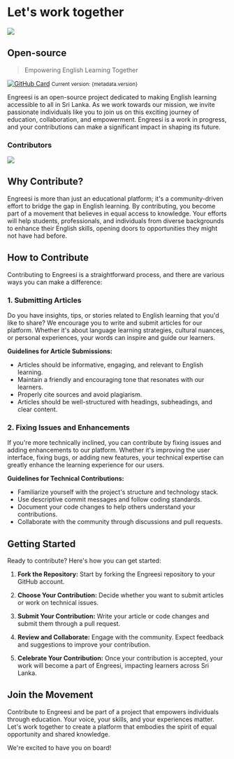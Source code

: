 
# Let's work together

<div className="w-full flex justify-start p-4 pb-0">
  <div>
    <Image src="/images/community-contribution.jpg" width={400} height={400} />
  </div>
</div>

## Open-source

> Empowering English Learning Together

[![GitHub Card](https://github-readme-stats.vercel.app/api/pin/?username=pivee&repo=engreesi)](https://github.com/pivee/engreesi)
<small className="ml-4">Current version: {metadata.version}</small>

Engreesi is an open-source project dedicated to making English learning accessible to all in Sri Lanka. As we work towards our mission, we invite passionate individuals like you to join us on this exciting journey of education, collaboration, and empowerment. Engreesi is a work in progress, and your contributions can make a significant impact in shaping its future.

### Contributors

<a href="https://github.com/pivee/engreesi/graphs/contributors">
  <img src="https://contrib.rocks/image?preview=true&repo=pivee/engreesi" className="mt-4" />
</a>

## Why Contribute?

Engreesi is more than just an educational platform; it's a community-driven effort to bridge the gap in English learning. By contributing, you become part of a movement that believes in equal access to knowledge. Your efforts will help students, professionals, and individuals from diverse backgrounds to enhance their English skills, opening doors to opportunities they might not have had before.

## How to Contribute

Contributing to Engreesi is a straightforward process, and there are various ways you can make a difference:

### 1. Submitting Articles

Do you have insights, tips, or stories related to English learning that you'd like to share? We encourage you to write and submit articles for our platform. Whether it's about language learning strategies, cultural nuances, or personal experiences, your words can inspire and guide our learners.

**Guidelines for Article Submissions:**
- Articles should be informative, engaging, and relevant to English learning.
- Maintain a friendly and encouraging tone that resonates with our learners.
- Properly cite sources and avoid plagiarism.
- Articles should be well-structured with headings, subheadings, and clear content.

### 2. Fixing Issues and Enhancements

If you're more technically inclined, you can contribute by fixing issues and adding enhancements to our platform. Whether it's improving the user interface, fixing bugs, or adding new features, your technical expertise can greatly enhance the learning experience for our users.

**Guidelines for Technical Contributions:**
- Familiarize yourself with the project's structure and technology stack.
- Use descriptive commit messages and follow coding standards.
- Document your code changes to help others understand your contributions.
- Collaborate with the community through discussions and pull requests.

## Getting Started

Ready to contribute? Here's how you can get started:

1. **Fork the Repository:** Start by forking the Engreesi repository to your GitHub account.

2. **Choose Your Contribution:** Decide whether you want to submit articles or work on technical issues.

3. **Submit Your Contribution:** Write your article or code changes and submit them through a pull request.

4. **Review and Collaborate:** Engage with the community. Expect feedback and suggestions to improve your contribution.

5. **Celebrate Your Contribution:** Once your contribution is accepted, your work will become a part of Engreesi, impacting learners across Sri Lanka.

## Join the Movement

Contribute to Engreesi and be part of a project that empowers individuals through education. Your voice, your skills, and your experiences matter. Let's work together to create a platform that embodies the spirit of equal opportunity and shared knowledge.

We're excited to have you on board!
